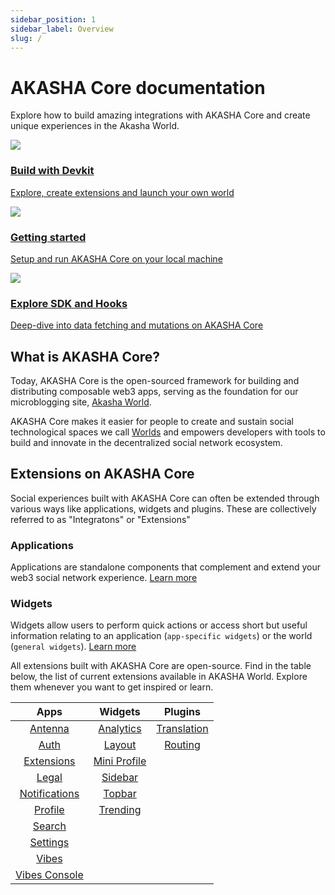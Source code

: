 ```yaml
---
sidebar_position: 1
sidebar_label: Overview
slug: /
---
```


# AKASHA Core documentation

Explore how to build amazing integrations with AKASHA Core and create unique experiences in the Akasha World.

<div style={{ display: "flex", justifyContent: "space-between" }}>
  <a class="clickable-card" href="/devkit">
    <img src="/img/build-with-devkit.webp"></img>
    <h3 style={{ margin: "0.5rem 0rem 0.35rem" }}>Build with Devkit</h3>
    <p style={{ margin: "0rem" }}>
      Explore, create extensions and launch your own world
    </p>
  </a>
  <a class="clickable-card" href="/setup">
    <img src="/img/getting-started.webp"></img>
    <h3 style={{ margin: "0.5rem 0rem 0.35rem" }}>Getting started</h3>
    <p style={{ margin: "0rem" }}>
      Setup and run AKASHA Core on your local machine
    </p>
  </a>
  <a class="clickable-card" href="/data-fetching-and-mutations">
    <img src="/img/explore-sdk-hooks.webp"></img>
    <h3 style={{ margin: "0.5rem 0rem 0.35rem" }}>Explore SDK and Hooks</h3>
    <p style={{ margin: "0rem" }}>
      Deep-dive into data fetching and mutations on AKASHA Core
    </p>
  </a>
</div>

## What is AKASHA Core?

Today, AKASHA Core is the open-sourced framework for building and distributing composable web3 apps, serving as the foundation for our microblogging site, [Akasha World](https://next.akasha-world-framework.pages.dev/).

AKASHA Core makes it easier for people to create and sustain social technological spaces we call [Worlds](https://blog.akasha.org/what-is-akasha-reloaded-what-is-ethereum-world/) and empowers developers with tools to build and innovate in the decentralized social network ecosystem.

## Extensions on AKASHA Core

Social experiences built with AKASHA Core can often be extended through various ways like applications, widgets and plugins. These are collectively referred to as "Integratons" or "Extensions"

### Applications

Applications are standalone components that complement and extend your web3 social network experience. [Learn more](./extensions/applications.md)

### Widgets

Widgets allow users to perform quick actions or access short but useful information relating to an application (`app-specific widgets`) or the world (`general widgets`). [Learn more](./extensions/widgets.md)

All extensions built with AKASHA Core are open-source. Find in the table below, the list of current extensions available in AKASHA World. Explore them whenever you want to get inspired or learn.

|                                               Apps                                                |                                              Widgets                                               |                                                   Plugins                                                   |
| :-----------------------------------------------------------------------------------------------: | :------------------------------------------------------------------------------------------------: | :---------------------------------------------------------------------------------------------------------: |
|       [Antenna](https://github.com/AKASHAorg/akasha-core/tree/next/extensions/apps/antenna)       |    [Analytics](https://github.com/AKASHAorg/akasha-core/tree/next/extensions/widgets/analytics)    | [Translation](https://github.com/AKASHAorg/akasha-core/tree/next/extensions/widgets/layout/src/translation) |
|        [Auth](https://github.com/AKASHAorg/akasha-core/tree/next/extensions/apps/auth-app)        |       [Layout](https://github.com/AKASHAorg/akasha-core/tree/next/extensions/widgets/layout)       | [Routing](https://github.com/AKASHAorg/akasha-core/blob/next/libs/app-loader/src/plugins/routing-plugin.ts) |
|    [Extensions](https://github.com/AKASHAorg/akasha-core/tree/next/extensions/apps/extensions)    | [Mini Profile](https://github.com/AKASHAorg/akasha-core/tree/next/extensions/widgets/mini-profile) |                                                                                                             |
|         [Legal](https://github.com/AKASHAorg/akasha-core/tree/next/extensions/apps/legal)         |      [Sidebar](https://github.com/AKASHAorg/akasha-core/tree/next/extensions/widgets/sidebar)      |                                                                                                             |
| [Notifications](https://github.com/AKASHAorg/akasha-core/tree/next/extensions/apps/notifications) |      [Topbar](https://github.com/AKASHAorg/akasha-core/tree/next/extensions/widgets/top-bar)       |                                                                                                             |
|       [Profile](https://github.com/AKASHAorg/akasha-core/tree/next/extensions/apps/profile)       |     [Trending](https://github.com/AKASHAorg/akasha-core/tree/next/extensions/widgets/trending)     |                                                                                                             |
|        [Search](https://github.com/AKASHAorg/akasha-core/tree/next/extensions/apps/search)        |                                                                                                    |                                                                                                             |
|      [Settings](https://github.com/AKASHAorg/akasha-core/tree/next/extensions/apps/settings)      |                                                                                                    |                                                                                                             |
|         [Vibes](https://github.com/AKASHAorg/akasha-core/tree/next/extensions/apps/vibes)         |                                                                                                    |                                                                                                             |
| [Vibes Console](https://github.com/AKASHAorg/akasha-core/tree/next/extensions/apps/vibes-console) |                                                                                                    |                                                                                                             |
